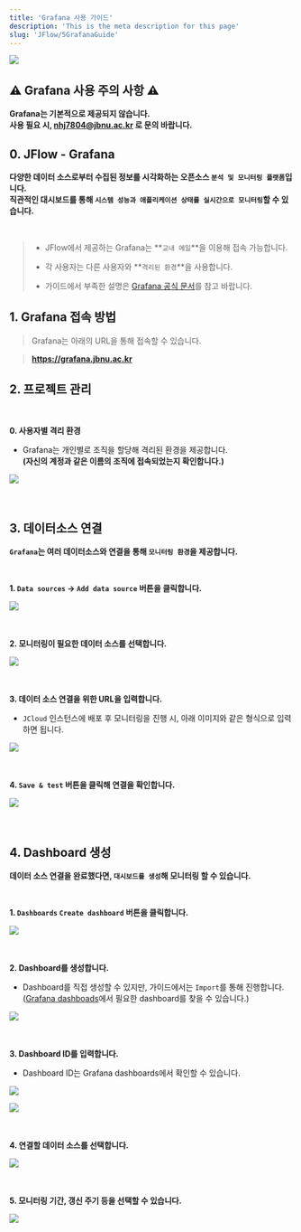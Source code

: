```yaml
---
title: 'Grafana 사용 가이드'
description: 'This is the meta description for this page'
slug: 'JFlow/5GrafanaGuide'
---
```


[<img src="./images/grafana/grafana-logo-fix.png" width="auto" height="auto"/>](https://grafana.jbnu.ac.kr)

## ⚠️ Grafana 사용 주의 사항 ⚠️

**Grafana는 기본적으로 제공되지 않습니다.** <br/>
**사용 필요 시, nhj7804@jbnu.ac.kr 로 문의 바랍니다.**

## 0. JFlow - Grafana

**다양한 데이터 소스로부터 수집된 정보를 시각화하는 오픈소스 `분석 및 모니터링 플랫폼`입니다.** <br/>
**직관적인 대시보드를 통해 `시스템 성능과 애플리케이션 상태를 실시간으로 모니터링`할 수 있습니다.**

<br/>

> - JFlow에서 제공하는 Grafana는 **`교내 메일`**을 이용해 접속 가능합니다.
>
> - 각 사용자는 다른 사용자와 **`격리된 환경`**을 사용합니다.
>
> - 가이드에서 부족한 설명은 [Grafana 공식 문서](https://grafana.com/docs/)를 참고 바랍니다.

## 1. Grafana 접속 방법

> Grafana는 아래의 URL을 통해 접속할 수 있습니다.

> **https://grafana.jbnu.ac.kr**


## 2. 프로젝트 관리

<br/>

**0. 사용자별 격리 환경**

- Grafana는 개인별로 조직을 할당해 격리된 환경을 제공합니다. <br/>
**(자신의 계정과 같은 이름의 조직에 접속되었는지 확인합니다.)**

<img src="./images/grafana/1.png" width="auto" height="auto"/> <br/><br/><br/>

## 3. 데이터소스 연결

**`Grafana`는 여러 데이터소스와 연결을 통해 `모니터링 환경`을 제공합니다.** 

<br/>

**1. `Data sources` → `Add data source` 버튼을 클릭합니다.**

<img src="./images/grafana/2.png" width="auto" height="auto"/> <br/><br/><br/>

**2. 모니터링이 필요한 데이터 소스를 선택합니다.**

<img src="./images/grafana/3.png" width="auto" height="auto"/> <br/><br/><br/>

**3. 데이터 소스 연결을 위한 URL을 입력합니다.**

- `JCloud` 인스턴스에 배포 후 모니터링을 진행 시, 아래 이미지와 같은 형식으로 입력하면 됩니다.

<img src="./images/grafana/4.png" width="auto" height="auto"/> <br/><br/><br/>

**4. `Save & test` 버튼을 클릭해 연결을 확인합니다.**

<img src="./images/grafana/5.png" width="auto" height="auto"/> <br/><br/><br/>

## 4. Dashboard 생성

**데이터 소스 연결을 완료했다면, `대시보드를 생성`해 모니터링 할 수 있습니다.**

<br/>

**1. `Dashboards` `Create dashboard` 버튼을 클릭합니다.**

<img src="./images/grafana/6.png" width="auto" height="auto"/> <br/><br/><br/>

**2. Dashboard를 생성합니다.**

- Dashboard를 직접 생성할 수 있지만, 가이드에서는 `Import`를 통해 진행합니다. <br/>
    ([Grafana dashboads](https://grafana.com/grafana/dashboards/)에서 필요한 dashboard를 찾을 수 있습니다.)

<img src="./images/grafana/7.png" width="auto" height="auto"/> <br/><br/><br/>

**3. Dashboard ID를 입력합니다.**

-  Dashboard ID는 Grafana dashboards에서 확인할 수 있습니다.

<img src="./images/grafana/8.png" width="auto" height="auto"/> <br/>

<img src="./images/grafana/9.png" width="auto" height="auto"/> <br/><br/><br/>


**4. 연결할 데이터 소스를 선택합니다.**

<img src="./images/grafana/10.png" width="auto" height="auto"/> <br/><br/><br/>

**5. 모니터링 기간, 갱신 주기 등을 선택할 수 있습니다.**

<img src="./images/grafana/11.png" width="auto" height="auto"/> <br/><br/><br/>
